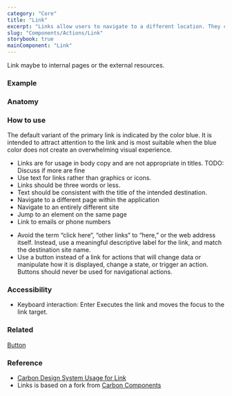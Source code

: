 ```yaml
---
category: "Core"
title: "Link"
excerpt: "Links allow users to navigate to a different location. They can be presented inside a paragraph or as standalone text."
slug: "Components/Actions/Link"
storybook: true
mainComponent: "Link"
---
```


Link maybe to internal pages or the external resources.

### Example

<FigmaImage url="https://www.figma.com/file/h0OBnVRCmPzMmCpYIYsj8H/Bridge-Documentation?node-id=241%3A1323" />

### Anatomy

<FigmaImage url="https://www.figma.com/file/h0OBnVRCmPzMmCpYIYsj8H/Bridge-Documentation?node-id=241%3A1422" />

### How to use

The default variant of the primary link is indicated by the color blue. It is intended to attract attention to the link and is most suitable when the blue color does not create an overwhelming visual experience.

<DoUse>

- Links are for usage in body copy and are not appropriate in titles. TODO: Discuss if more are fine
- Use text for links rather than graphics or icons.
- Links should be three words or less.
- Text should be consistent with the title of the intended destination.
- Navigate to a different page within the application
- Navigate to an entirely different site
- Jump to an element on the same page
- Link to emails or phone numbers

</DoUse>

<DoNotUse>

- Avoid the term “click here“, “other links“ to “here,” or the web address itself. Instead, use a meaningful descriptive label for the link, and match the destination site name.
- Use a button instead of a link for actions that will change data or manipulate how it is displayed, change a state, or trigger an action. Buttons should never be used for navigational actions.

</DoNotUse>

### Accessibility

- Keyboard interaction: Enter
  Executes the link and moves the focus to the link target.

### Related

[Button](?path=/docs/components-button--button-regular)

### Reference

- [Carbon Design System Usage for Link](https://www.carbondesignsystem.com/components/link/usage)
- Links is based on a fork from [Carbon Components](https://www.carbondesignsystem.com/components/link/code)
